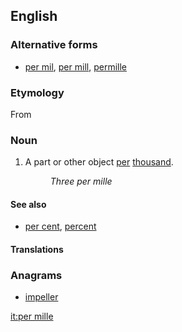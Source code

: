 {{wikipedia}}
==English==

===Alternative forms===
* [[per mil]], [[per mill]], [[permille]]

===Etymology===
From {{etyl|la|en}} {{term|per|lang=la}} {{term|mīlle||thousand|lang=la}}

===Noun===
{{en-noun|per mille}}

# A part or other object [[per]] [[thousand]].
#: ''Three per mille''

====See also====
* [[per cent]], [[percent]]

====Translations====
{{trans-top|per thousand}}
{{trans-see|permille}}
{{trans-bottom}}

===Anagrams===
* [[impeller#English|impeller]]

[[it:per mille]]